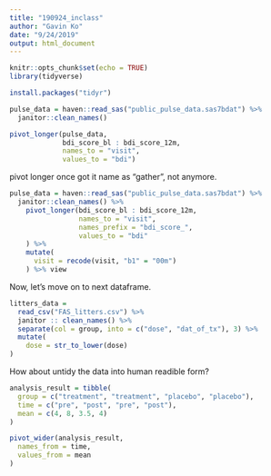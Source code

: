```yaml
---
title: "190924_inclass"
author: "Gavin Ko"
date: "9/24/2019"
output: html_document
---
```


```r
knitr::opts_chunk$set(echo = TRUE)
library(tidyverse)
```

```r
install.packages("tidyr")
```

```r
pulse_data = haven::read_sas("public_pulse_data.sas7bdat") %>% 
  janitor::clean_names()
```

```r
pivot_longer(pulse_data, 
             bdi_score_bl : bdi_score_12m,
             names_to = "visit",
             values_to = "bdi")
```

pivot longer once got it name as "gather", not anymore.

```r
pulse_data = haven::read_sas("public_pulse_data.sas7bdat") %>% 
  janitor::clean_names() %>% 
    pivot_longer(bdi_score_bl : bdi_score_12m,
                 names_to = "visit",
                 names_prefix = "bdi_score_",
                 values_to = "bdi"
    ) %>% 
    mutate(
      visit = recode(visit, "b1" = "00m")
    ) %>% view

```

Now, let's move on to next dataframe.

```r
litters_data = 
  read_csv("FAS_litters.csv") %>% 
  janitor :: clean_names() %>% 
  separate(col = group, into = c("dose", "dat_of_tx"), 3) %>% 
  mutate(  
    dose = str_to_lower(dose)
)

```

How about untidy the data into human readible form?

```r
analysis_result = tibble(
  group = c("treatment", "treatment", "placebo", "placebo"),
  time = c("pre", "post", "pre", "post"),
  mean = c(4, 8, 3.5, 4)
)
```

```r
pivot_wider(analysis_result,
  names_from = time,
  values_from = mean
)

```




